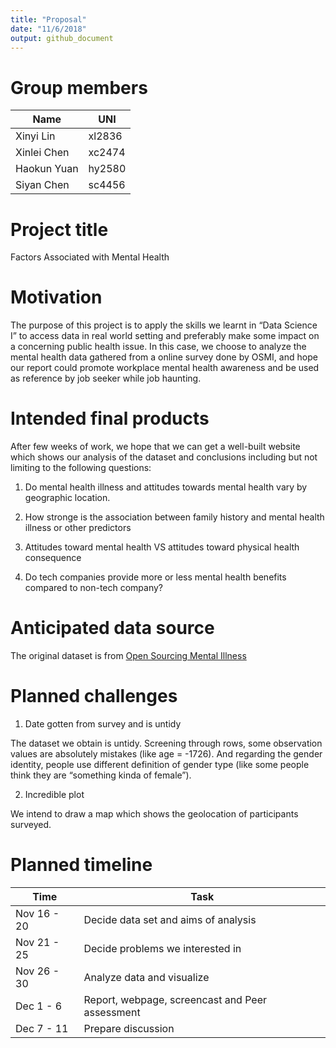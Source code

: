 ```yaml
---
title: "Proposal"
date: "11/6/2018"
output: github_document
---
```


# Group members

Name          | UNI
------------- | --------
Xinyi Lin     | xl2836
Xinlei Chen   | xc2474
Haokun Yuan   | hy2580
Siyan Chen    | sc4456

# Project title

Factors Associated with Mental Health

# Motivation

The purpose of this project is to apply the skills we learnt in “Data Science I” to access data in real world setting and preferably make some impact on a concerning public health issue. In this case, we choose to analyze the mental health data gathered from a online survey done by OSMI, and hope our report could promote workplace mental health awareness and be used as reference by job seeker while job haunting.

# Intended final products

After few weeks of work, we hope that we can get a well-built website which shows our analysis of the dataset and conclusions including but not limiting to the following questions:

1. Do mental health illness and attitudes towards mental health vary by geographic location.

2. How stronge is the association between family history and mental health illness or other predictors

3. Attitudes toward mental health VS attitudes toward physical health consequence

4. Do tech companies provide more or less mental health benefits compared to non-tech company?

# Anticipated data source

The original dataset is from [Open Sourcing Mental Illness](https://osmihelp.org/research/)

# Planned challenges

1. Date gotten from survey and is untidy

The dataset we obtain is untidy. Screening through rows, some observation values are absolutely mistakes (like age = -1726). And regarding the gender identity, people use different definition of gender type (like some people think they are "something kinda of female").  

2. Incredible plot

We intend to draw a map which shows the geolocation of participants surveyed. 

# Planned timeline

Time          | Task
------------- | -----------------------------------------------
Nov 16 - 20   | Decide data set and aims of analysis
Nov 21 - 25   | Decide problems we interested in
Nov 26 - 30   | Analyze data and visualize
Dec 1 - 6     | Report, webpage, screencast and Peer assessment
Dec 7 - 11    | Prepare discussion

